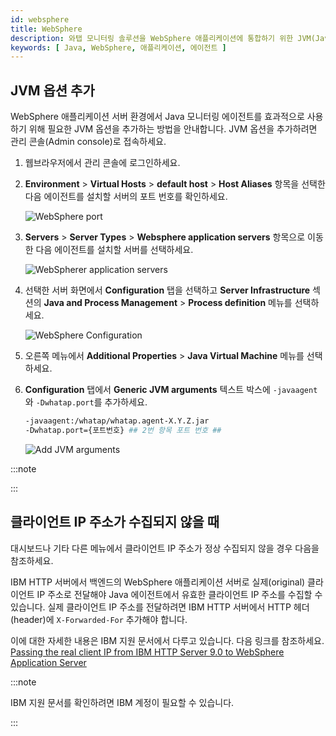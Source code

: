 ```yaml
---
id: websphere
title: WebSphere
description: 와탭 모니터링 솔루션을 WebSphere 애플리케이션에 통합하기 위한 JVM(Java Virtual Machine) 옵션 추가 방법에 대한 상세한 안내를 제공합니다. 사용자는 본 문서를 통해 자바(Java) 에이전트 설치 후 WebSphere 애플리케이션의 성능 및 가용성 모니터링을 위해 필요한 JVM 설정을 적용하는 방법을 단계별로 확인할 수 있습니다. 에이전트 설치 과정 중 필수 JVM 옵션의 구성과 WebSphere과의 원활한 통합을 위한 최적의 설정 방법, 힙스토그램 조회 방법을 포함하고 있습니다.
keywords: [ Java, WebSphere, 애플리케이션, 에이전트 ]
---
```


## JVM 옵션 추가

WebSphere 애플리케이션 서버 환경에서 Java 모니터링 에이전트를 효과적으로 사용하기 위해 필요한 JVM 옵션을 추가하는 방법을 안내합니다. JVM 옵션을 추가하려면 관리 콘솔(Admin console)로 접속하세요.

1. 웹브라우저에서 관리 콘솔에 로그인하세요.

1. **Environment** > **Virtual Hosts** > **default host** > **Host Aliases** 항목을 선택한 다음 에이전트를 설치할 서버의 포트 번호를 확인하세요.

    ![WebSphere port](https://img.whatap.io/media/agent_java/install/330.png)

1. **Servers** > **Server Types** > **Websphere application servers** 항목으로 이동한 다음 에이전트를 설치할 서버를 선택하세요.

    ![WebSpherer application servers](https://img.whatap.io/media/agent_java/install/300.png)

1. 선택한 서버 화면에서 **Configuration** 탭을 선택하고 **Server Infrastructure** 섹션의 **Java and Process Management** > **Process definition** 메뉴를 선택하세요.

    ![WebSphere Configuration](https://img.whatap.io/media/agent_java/install/310.png)

1. 오른쪽 메뉴에서 **Additional Properties** > **Java Virtual Machine** 메뉴를 선택하세요.

1. **Configuration** 탭에서 **Generic JVM arguments** 텍스트 박스에 ```-javaagent```와 ```-Dwhatap.port```를 추가하세요.

    ```bash
    -javaagent:/whatap/whatap.agent-X.Y.Z.jar
    -Dwhatap.port={포트번호} ## 2번 항목 포트 번호 ##
    ```

    ![Add JVM arguments](https://img.whatap.io/media/agent_java/install/340.png)

:::note


<Java17 /> 

:::


<Setheapmemory /> 

## 클라이언트 IP 주소가 수집되지 않을 때

대시보드나 기타 다른 메뉴에서 클라이언트 IP 주소가 정상 수집되지 않을 경우 다음을 참조하세요. 

IBM HTTP 서버에서 백엔드의 WebSphere 애플리케이션 서버로 실제(original) 클라이언트 IP 주소로 전달해야 Java 에이전트에서 유효한 클라이언트 IP 주소를 수집할 수 있습니다. 실제 클라이언트 IP 주소를 전달하려면 IBM HTTP 서버에서 HTTP 헤더(header)에 `X-Forwarded-For` 추가해야 합니다. 

이에 대한 자세한 내용은 IBM 지원 문서에서 다루고 있습니다. 다음 링크를 참조하세요. [Passing the real client IP from IBM HTTP Server 9.0 to WebSphere Application Server](https://www.ibm.com/support/pages/passing-real-client-ip-ibm-http-server-90-websphere-application-server)

:::note

IBM 지원 문서를 확인하려면 IBM 계정이 필요할 수 있습니다.

:::


<Nextstep />